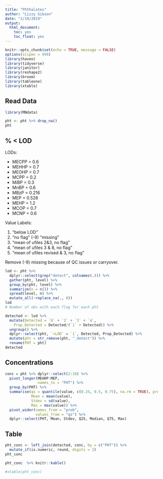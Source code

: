 ```yaml
---
title: "Phthalates"
author: "Lizzy Gibson"
date: "2/19/2019"
output:
  html_document:
    toc: yes
    toc_float: yes
---
```


```r
knitr::opts_chunk$set(echo = TRUE, message = FALSE)
options(scipen = 999)
library(haven)
library(tidyverse)
library(janitor)
library(reshape2)
library(broom)
library(tableone)
library(xtable)
```

## Read Data

```r
library(MNdata)

pht <- pht %>% drop_na()
pht
```

## % < LOD

LODs:

* MECPP = 0.6
* MEHHP = 0.7
* MEOHP = 0.7
* MCPP = 0.2
* MiBP = 0.3
* MnBP = 0.6
* MBzP = 0.216
* MEP = 0.528
* MEHP = 1.2
* MCOP = 0.7
* MCNP = 0.6

Value Labels:

(1) "below LOD"
(0) "no flag"
(-9) "missing"
(2) "mean of ufiles 2&3, no flag"
(3) "mean of ufiles 3 & 8, no flag"
(4) "mean of ufiles revised & 3, no flag"

Remove (-9) missing because of QC issues or carryover.

```r
lod <- pht %>% 
  dplyr::select(grep("detect", colnames(.))) %>%
  gather(pht, level) %>% 
  group_by(pht, level) %>% 
  summarize(n = n()) %>% 
  spread(level, n) %>% 
  mutate_all(~replace_na(., 0))
lod
# Number of obs with each flag for each pht

detected <- lod %>% 
  mutate(Detected = `0` + `2` + `3` + `4`,
    Prop_Detected = Detected/(`1` + Detected)) %>%
  ungroup() %>% 
  dplyr::select(pht, `<LOD` = `1`, Detected, Prop_Detected) %>% 
  mutate(pht = str_remove(pht, "_detect")) %>% 
  rename(PHT = pht)
detected
```

## Concentrations

```r
conc = pht %>% dplyr::select(2:10) %>% 
  pivot_longer(MEHHP:MEP,
               names_to = "PHT") %>% 
  group_by(PHT) %>% 
  summarise(qs = quantile(value, c(0.25, 0.5, 0.75), na.rm = TRUE), prob = c("Q25", "Median", "Q75"),
            Mean = mean(value),
            Stdev = sd(value),
            Max = max(value)) %>% 
  pivot_wider(names_from = "prob",
              values_from = "qs") %>% 
  dplyr::select(PHT, Mean, Stdev, Q25, Median, Q75, Max)
```

## Table

```r
pht_conc <- left_join(detected, conc, by = c("PHT")) %>%
  mutate_if(is.numeric, round, digits = 2)
pht_conc

pht_conc  %>% knitr::kable()

#xtable(pht_conc)
```


